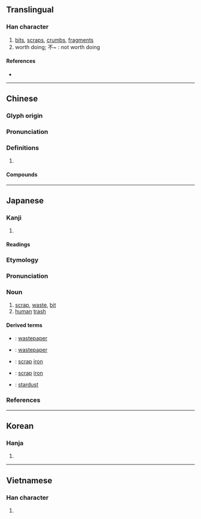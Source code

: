 {{character info/new}}
==Translingual==

===Han character===
{{Han char|rn=44|rad=尸|as=07|sn=10|four=77227|canj=SFB|ids=⿸尸肖}}

# [[bit]]s, [[scrap]]s, [[crumb]]s, [[fragment]]s
# worth doing; 不~ : not worth doing

====References====
* {{Han ref|kx=0302.040|dkj=07709|dj=0599.170|hdz=20975.050|uh=5C51|ud=23633|bh=AE68|bd=44648}}

----

==Chinese==
{{zh-forms}}

===Glyph origin===
{{Han etym}}

===Pronunciation===
{{zh-pron
|m=xiè
|c=sit3
|h=pfs=sep/sut
|mn=sut/xm,qz,tw:seh/zz:seeh/xm,zz,tw:sap/qz:sa̍p/siat
|mn_note=sut, seh/seeh - vernacular; sap/sa̍p - probably substitute for {{zh-l|*霎}}; siat - literary
|mc=y
|oc=y
|cat=
}}

===Definitions===
{{zh-hanzi}}

# {{rfdef|zh}}

====Compounds====
{{zh-der|不屑|不屑一顧|乜乜屑屑|屑屑|屑意|屑涕|屑窣|彥國吐屑|打破頭屑|木屑|棲屑|滴屑屑|滴羞跌屑|玉屑|瑣屑|碎屑|竹頭木屑|紙屑|纖屑|羈屑|談屑|鄙屑|鋸屑|頭皮屑|飄香屑|騷屑}}

----

==Japanese==

===Kanji===
{{ja-kanji|grade=|rs=尸07}}

# {{defn|lang=ja|sort=尸07}}

====Readings====
{{ja-readings
|goon=せち
|kanon=せつ
|kun=くず-, いさぎよ-い
}}

===Etymology===
{{wikipedia|lang=ja}}
{{ja-kanjitab|くず|yomi=k}}
{{rfe|ja}}

===Pronunciation===
{{ja-pron|yomi=k|くず|acc=1|acc_ref=DJR}}

===Noun===
{{ja-noun|くず|hhira=くづ}}

# [[scrap]], [[waste]], [[bit]]
# [[human]] [[trash]]
#: {{ja-usex|社会のクズ|しゃかい の クズ|'''dregs''' of society}}

====Derived terms====
{{der-top}}
* {{ja-r|紙屑|かみくず}}: [[wastepaper]]
* {{ja-r|屑紙|くずかみ}}: [[wastepaper]]
* {{ja-r|屑鉄|くずてつ}}: [[scrap]] [[iron]]
* {{ja-r|鉄屑|てつくず}}: [[scrap]] [[iron]]
* {{ja-r|星屑|ほしくず}}: [[stardust]]
{{der-bottom}}

===References===
<references/>

----

==Korean==

===Hanja===
{{ko-hanja|hangeul=설|rv=seol|mr=sŏl|y=sel}}

# {{defn|lang=ko|sort=尸07}}

----

==Vietnamese==

===Han character===
{{vi-hantu|[[tiết]]|rs=尸07}}

# {{defn|lang=vi|sort=尸07}}